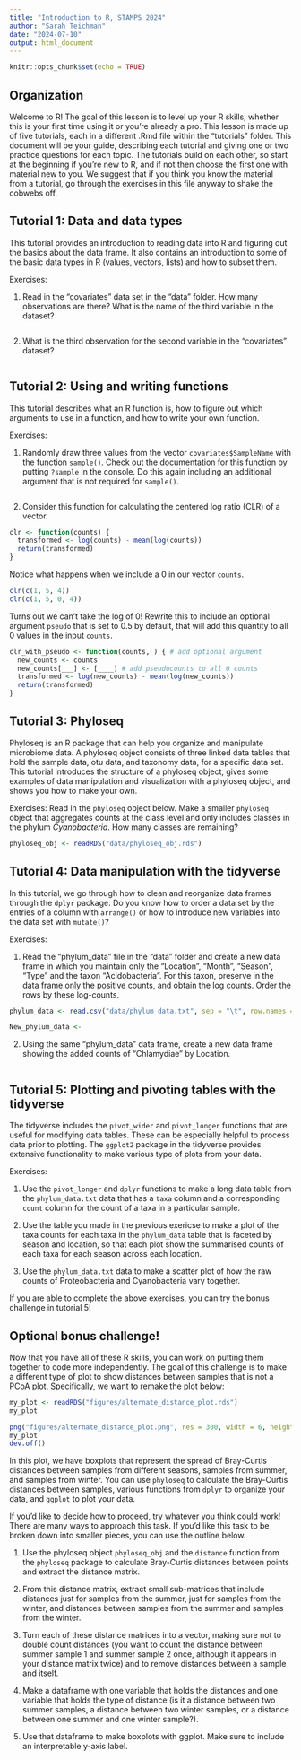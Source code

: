 ```yaml
---
title: "Introduction to R, STAMPS 2024"
author: "Sarah Teichman"
date: "2024-07-10"
output: html_document
---
```


```r
knitr::opts_chunk$set(echo = TRUE)
```

## Organization

Welcome to R! The goal of this lesson is to level up your R skills, whether this is your first time using it or you're already a pro. This lesson is made up of five tutorials, each in a different .Rmd file within the "tutorials" folder. This document will be your guide, describing each tutorial and giving one or two practice questions for each topic. The tutorials build on each other, so start at the beginning if you're new to R, and if not then choose the first one with material new to you. We suggest that if you think you know the material from a tutorial, go through the exercises in this file anyway to shake the cobwebs off. 

## Tutorial 1: Data and data types

This tutorial provides an introduction to reading data into R and figuring out the basics about the data frame. It also contains an introduction to some of the basic data types in R (values, vectors, lists) and how to subset them. 

Exercises:

1. Read in the "covariates" data set in the "data" folder. How many observations are there? What is the name of the third variable in the dataset? 
```r

```

2. What is the third observation for the second variable in the "covariates" dataset? 
```r

```

## Tutorial 2: Using and writing functions

This tutorial describes what an R function is, how to figure out which arguments to use in a function, and how to write your own function. 

Exercises:

1. Randomly draw three values from the vector `covariates$SampleName` with the function `sample()`. Check out the documentation for this function by putting `?sample` in the console. Do this again including an additional argument that is not required for `sample()`. 

```r

```

2. Consider this function for calculating the centered log ratio (CLR) of a vector. 

```r
clr <- function(counts) {    
  transformed <- log(counts) - mean(log(counts))
  return(transformed)
}
```

Notice what happens when we include a $0$ in our vector `counts`.

```r
clr(c(1, 5, 4))
clr(c(1, 5, 0, 4))
```

Turns out we can't take the log of $0$! Rewrite this to include an optional argument `pseudo` that is set to $0.5$ by default, that will add this quantity to all $0$ values in the input `counts`.

```r
clr_with_pseudo <- function(counts, ) { # add optional argument
  new_counts <- counts
  new_counts[___] <- [____] # add pseudocounts to all 0 counts 
  transformed <- log(new_counts) - mean(log(new_counts))
  return(transformed)
}
```

## Tutorial 3: Phyloseq 

Phyloseq is an R package that can help you organize and manipulate microbiome data. A phyloseq object consists of three linked data tables that hold the sample data, otu data, and taxonomy data, for a specific data set. This tutorial introduces the structure of a phyloseq object, gives some examples of data manipulation and visualization with a phyloseq object, and shows you how to make your own. 

Exercises: Read in the `phyloseq` object below. Make a smaller `phyloseq` object that aggregates counts at the class level and only includes classes in the phylum *Cyanobacteria*. How many classes are remaining?

```r
phyloseq_obj <- readRDS("data/phyloseq_obj.rds")

```

## Tutorial 4: Data manipulation with the tidyverse

In this tutorial, we go through how to clean and reorganize data frames through the `dplyr` package. Do you know how to order a data set by the entries of a column with `arrange()` or how to introduce new variables into the data set with `mutate()`?

Exercises: 

1. Read the "phylum_data" file in the "data" folder and create a new data frame in which you maintain only the "Location", "Month", "Season", "Type" and the taxon "Acidobacteria". For this taxon, preserve in the data frame only the positive counts, and obtain the log counts. Order the rows by these log-counts.

```r
phylum_data <- read.csv("data/phylum_data.txt", sep = "\t", row.names = 1, header = T)

New_phylum_data <- 
```

2. Using the same "phylum_data" data frame, create a new data frame showing the added counts of "Chlamydiae" by Location. 

```r

```
 
## Tutorial 5: Plotting and pivoting tables with the tidyverse 

The tidyverse includes the `pivot_wider` and `pivot_longer` functions that are useful
for modifying data tables. These can be especially helpful to process data prior to plotting.
The `ggplot2` package in the tidyverse provides extensive functionality to make various
type of plots from your data.

Exercises:

1. Use the `pivot_longer` and `dplyr` functions to make a long data table from the
`phylum_data.txt` data that has a `taxa` column and a corresponding `count` column
for the count of a taxa in a particular sample.


2. Use the table you made in the previous exericse to make a plot of the taxa counts for each taxa in the `phylum_data` table that is faceted by season and location, so that each plot show the summarised counts of each taxa for each season across each location.

3. Use the `phylum_data.txt` data to make a scatter plot of how the raw counts of Proteobacteria and
Cyanobacteria vary together.


If you are able to complete the above exercises, you can try the bonus challenge in tutorial 5!

## Optional bonus challenge!

Now that you have all of these R skills, you can work on putting them together to code more independently. The goal of this challenge is to make a different type of plot to show distances between samples that is not a PCoA plot. Specifically, we want to remake the plot below: 

```r
my_plot <- readRDS("figures/alternate_distance_plot.rds")
my_plot

png("figures/alternate_distance_plot.png", res = 300, width = 6, height = 4, units = "in")
my_plot
dev.off()

```

In this plot, we have boxplots that represent the spread of Bray-Curtis distances between samples from different seasons, samples from summer, and samples from winter. You can use `phyloseq` to calculate the Bray-Curtis distances between samples, various functions from `dplyr` to organize your data, and `ggplot` to plot your data. 

If you'd like to decide how to proceed, try whatever you think could work! There are many ways to approach this task. If you'd like this task to be broken down into smaller pieces, you can use the outline below. 

1) Use the phyloseq object `phyloseq_obj` and the `distance` function from the `phyloseq` package to calculate Bray-Curtis distances between points and extract the distance matrix.

2) From this distance matrix, extract small sub-matrices that include distances just for samples from the summer, just for samples from the winter, and distances between samples from the summer and samples from the winter. 

3) Turn each of these distance matrices into a vector, making sure not to double count distances (you want to count the distance between summer sample 1 and summer sample 2 once, although it appears in your distance matrix twice) and to remove distances between a sample and itself. 

4) Make a dataframe with one variable that holds the distances and one variable that holds the type of distance (is it a distance between two summer samples, a distance between two winter samples, or a distance between one summer and one winter sample?). 

5) Use that dataframe to make boxplots with ggplot. Make sure to include an interpretable y-axis label.
